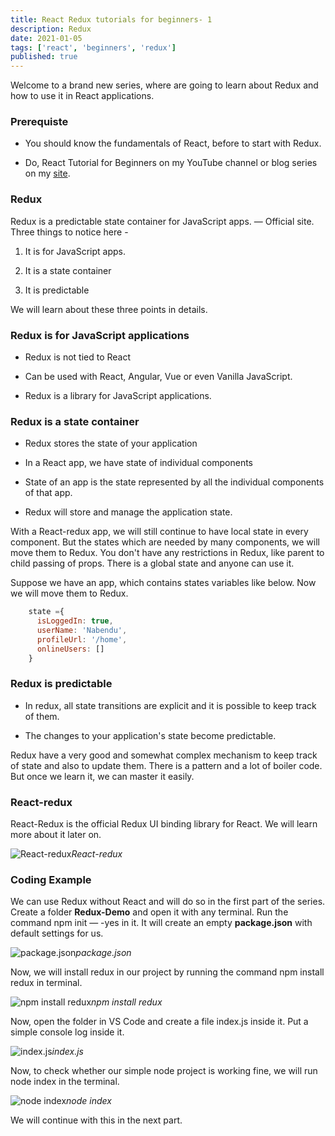 ```yaml
---
title: React Redux tutorials for beginners- 1
description: Redux
date: 2021-01-05
tags: ['react', 'beginners', 'redux']
published: true
---
```



Welcome to a brand new series, where are going to learn about Redux and how to use it in React applications.

### Prerequiste

* You should know the fundamentals of React, before to start with Redux.

* Do, React Tutorial for Beginners on my YouTube channel or blog series on my [site](https://thewebdev.tech/series/React-Basics).

### Redux

Redux is a predictable state container for JavaScript apps. — Official site. Three things to notice here -

1. It is for JavaScript apps.

1. It is a state container

1. It is predictable

We will learn about these three points in details.

### Redux is for JavaScript applications

* Redux is not tied to React

* Can be used with React, Angular, Vue or even Vanilla JavaScript.

* Redux is a library for JavaScript applications.

### Redux is a state container

* Redux stores the state of your application

* In a React app, we have state of individual components

* State of an app is the state represented by all the individual components of that app.

* Redux will store and manage the application state.

With a React-redux app, we will still continue to have local state in every component. But the states which are needed by many components, we will move them to Redux. You don't have any restrictions in Redux, like parent to child passing of props. There is a global state and anyone can use it.

Suppose we have an app, which contains states variables like below. Now we will move them to Redux.


```js
    state ={
      isLoggedIn: true,
      userName: 'Nabendu',
      profileUrl: '/home',
      onlineUsers: []
    }
```


### Redux is predictable

* In redux, all state transitions are explicit and it is possible to keep track of them.

* The changes to your application's state become predictable.

Redux have a very good and somewhat complex mechanism to keep track of state and also to update them. There is a pattern and a lot of boiler code. But once we learn it, we can master it easily.

### React-redux

React-Redux is the official Redux UI binding library for React. We will learn more about it later on.

![React-redux](https://ik.imagekit.io/thewebdev/React-redux/1/1_tEsuMf7_n.png)*React-redux*

### Coding Example

We can use Redux without React and will do so in the first part of the series. Create a folder **Redux-Demo** and open it with any terminal. Run the command npm init — -yes in it. It will create an empty **package.json** with default settings for us.

![package.json](https://ik.imagekit.io/thewebdev/React-redux/1/2_RYgx33M7wy.png)*package.json*

Now, we will install redux in our project by running the command npm install redux in terminal.

![npm install redux](https://ik.imagekit.io/thewebdev/React-redux/1/3_H4Uy5H43Kn.png)*npm install redux*

Now, open the folder in VS Code and create a file index.js inside it. Put a simple console log inside it.

![index.js](https://ik.imagekit.io/thewebdev/React-redux/1/4_IXN-X0o0x.png)*index.js*

Now, to check whether our simple node project is working fine, we will run node index in the terminal.

![node index](https://ik.imagekit.io/thewebdev/React-redux/1/5_H2FtKQsCEk.png)*node index*

We will continue with this in the next part. 
